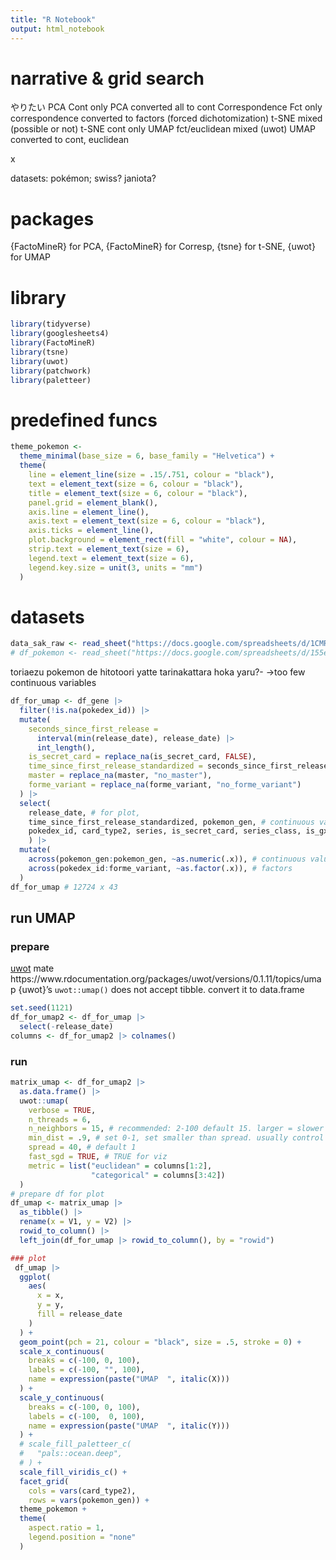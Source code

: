 ```yaml
---
title: "R Notebook"
output: html_notebook
---
```

# narrative & grid search

やりたい
PCA Cont only
PCA converted all to cont
Correspondence Fct only
correspondence converted to factors (forced dichotomization)
t-SNE mixed (possible or not)
t-SNE cont only
UMAP fct/euclidean mixed (uwot)
UMAP converted to cont, euclidean

x

datasets: pokémon; swiss? janiota?


# packages

{FactoMineR} for PCA,
{FactoMineR} for Corresp,
{tsne} for t-SNE,
{uwot} for UMAP

# library

```r
library(tidyverse)
library(googlesheets4)
library(FactoMineR)
library(tsne)
library(uwot)
library(patchwork)
library(paletteer)
```
# predefined funcs
```r
theme_pokemon <- 
  theme_minimal(base_size = 6, base_family = "Helvetica") +
  theme(
    line = element_line(size = .15/.751, colour = "black"),
    text = element_text(size = 6, colour = "black"),
    title = element_text(size = 6, colour = "black"),
    panel.grid = element_blank(),
    axis.line = element_line(),
    axis.text = element_text(size = 6, colour = "black"),
    axis.ticks = element_line(),
    plot.background = element_rect(fill = "white", colour = NA),
    strip.text = element_text(size = 6),
    legend.text = element_text(size = 6),
    legend.key.size = unit(3, units = "mm")
  )
```


# datasets


```r
data_sak_raw <- read_sheet("https://docs.google.com/spreadsheets/d/1CMR07q3v-0UwosNtEHKAyekOpQTRj7dpLUb323dFt-E/edit#gid=0", sheet = "swiss army knives")
# df_pokemon <- read_sheet("https://docs.google.com/spreadsheets/d/155e3yO6J-l4tCIF5J0cwv2tWaUTzq5RPkMJZOiA0dRI/edit#gid=0", sheet = cards) # equivalent to df_gene in pokemon tcg

```

toriaezu pokemon de hitotoori yatte tarinakattara hoka yaru?-
->too few continuous variables
```r

df_for_umap <- df_gene |> 
  filter(!is.na(pokedex_id)) |> 
  mutate(
    seconds_since_first_release =
      interval(min(release_date), release_date) |>
      int_length(),
    is_secret_card = replace_na(is_secret_card, FALSE),
    time_since_first_release_standardized = seconds_since_first_release / seconds_since_first_release |> max(),
    master = replace_na(master, "no_master"),
    forme_variant = replace_na(forme_variant, "no_forme_variant")
  ) |> 
  select(
    release_date, # for plot,
    time_since_first_release_standardized, pokemon_gen, # continuous values
    pokedex_id, card_type2, series, is_secret_card, series_class, is_gx:forme_variant, # factors
    ) |>
  mutate(
    across(pokemon_gen:pokemon_gen, ~as.numeric(.x)), # continuous values
    across(pokedex_id:forme_variant, ~as.factor(.x)), # factors
  )
df_for_umap # 12724 x 43

```



## run UMAP


### prepare 

[uwot](https://github.com/jlmelville/uwot) mate
https://www.rdocumentation.org/packages/uwot/versions/0.1.11/topics/umap
{uwot}'s `uwot::umap()` does not accept tibble. convert it to data.frame
```r
set.seed(1121)
df_for_umap2 <- df_for_umap |> 
  select(-release_date)
columns <- df_for_umap2 |> colnames()
```

### run 

```r
matrix_umap <- df_for_umap2 |> 
  as.data.frame() |> 
  uwot::umap(
    verbose = TRUE, 
    n_threads = 6,
    n_neighbors = 15, # recommended: 2-100 default 15. larger = slower
    min_dist = .9, # set 0-1, set smaller than spread. usually control this instead of spread
    spread = 40, # default 1
    fast_sgd = TRUE, # TRUE for viz 
    metric = list("euclidean" = columns[1:2],
                  "categorical" = columns[3:42])
  )
# prepare df for plot
df_umap <- matrix_umap |> 
  as_tibble() |> 
  rename(x = V1, y = V2) |> 
  rowid_to_column() |> 
  left_join(df_for_umap |> rowid_to_column(), by = "rowid")

### plot
 df_umap |> 
  ggplot(
    aes(
      x = x,
      y = y, 
      fill = release_date
    )
  ) +
  geom_point(pch = 21, colour = "black", size = .5, stroke = 0) +
  scale_x_continuous(
    breaks = c(-100, 0, 100),
    labels = c(-100, "", 100),
    name = expression(paste("UMAP  ", italic(X)))
  ) +
  scale_y_continuous(
    breaks = c(-100, 0, 100),
    labels = c(-100,  0, 100),
    name = expression(paste("UMAP  ", italic(Y)))
  ) +
  # scale_fill_paletteer_c(
  #   "pals::ocean.deep",
  # ) +
  scale_fill_viridis_c() +
  facet_grid(
    cols = vars(card_type2),
    rows = vars(pokemon_gen)) +
  theme_pokemon +
  theme(
    aspect.ratio = 1,
    legend.position = "none"
  )
```
